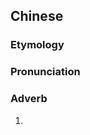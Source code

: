 {{also|这阵儿}}
==Chinese==
{{zh-forms|s=这阵儿|this|short period|''diminutive suffix''}}

===Etymology===
{{zh-compound|這陣|兒||''diminutive suffix''}}

===Pronunciation===
{{zh-pron
|m=zhèzhènr,tl=y
|cat=adv
}}

===Adverb===
{{zh-adv}}

# {{lb|zh|Mandarin}} {{erhua form}}